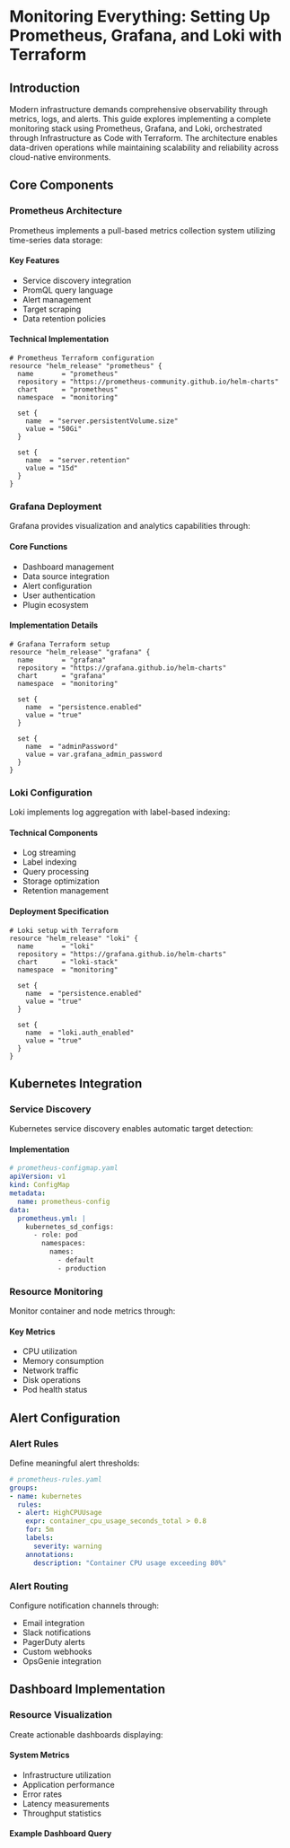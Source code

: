 # Monitoring Everything: Setting Up Prometheus, Grafana, and Loki with Terraform

## Introduction

Modern infrastructure demands comprehensive observability through metrics, logs, and alerts. This guide explores implementing a complete monitoring stack using Prometheus, Grafana, and Loki, orchestrated through Infrastructure as Code with Terraform. The architecture enables data-driven operations while maintaining scalability and reliability across cloud-native environments.

## Core Components

### Prometheus Architecture

Prometheus implements a pull-based metrics collection system utilizing time-series data storage:

#### Key Features
* Service discovery integration
* PromQL query language
* Alert management
* Target scraping
* Data retention policies

#### Technical Implementation
```hcl
# Prometheus Terraform configuration
resource "helm_release" "prometheus" {
  name       = "prometheus"
  repository = "https://prometheus-community.github.io/helm-charts"
  chart      = "prometheus"
  namespace  = "monitoring"

  set {
    name  = "server.persistentVolume.size"
    value = "50Gi"
  }

  set {
    name  = "server.retention"
    value = "15d"
  }
}
```

### Grafana Deployment

Grafana provides visualization and analytics capabilities through:

#### Core Functions
* Dashboard management
* Data source integration
* Alert configuration
* User authentication
* Plugin ecosystem

#### Implementation Details
```hcl
# Grafana Terraform setup
resource "helm_release" "grafana" {
  name       = "grafana"
  repository = "https://grafana.github.io/helm-charts"
  chart      = "grafana"
  namespace  = "monitoring"

  set {
    name  = "persistence.enabled"
    value = "true"
  }

  set {
    name  = "adminPassword"
    value = var.grafana_admin_password
  }
}
```

### Loki Configuration

Loki implements log aggregation with label-based indexing:

#### Technical Components
* Log streaming
* Label indexing
* Query processing
* Storage optimization
* Retention management

#### Deployment Specification
```hcl
# Loki setup with Terraform
resource "helm_release" "loki" {
  name       = "loki"
  repository = "https://grafana.github.io/helm-charts"
  chart      = "loki-stack"
  namespace  = "monitoring"

  set {
    name  = "persistence.enabled"
    value = "true"
  }

  set {
    name  = "loki.auth_enabled"
    value = "true"
  }
}
```

## Kubernetes Integration

### Service Discovery

Kubernetes service discovery enables automatic target detection:

#### Implementation
```yaml
# prometheus-configmap.yaml
apiVersion: v1
kind: ConfigMap
metadata:
  name: prometheus-config
data:
  prometheus.yml: |
    kubernetes_sd_configs:
      - role: pod
        namespaces:
          names:
            - default
            - production
```

### Resource Monitoring

Monitor container and node metrics through:

#### Key Metrics
* CPU utilization
* Memory consumption
* Network traffic
* Disk operations
* Pod health status

## Alert Configuration

### Alert Rules

Define meaningful alert thresholds:

```yaml
# prometheus-rules.yaml
groups:
- name: kubernetes
  rules:
  - alert: HighCPUUsage
    expr: container_cpu_usage_seconds_total > 0.8
    for: 5m
    labels:
      severity: warning
    annotations:
      description: "Container CPU usage exceeding 80%"
```

### Alert Routing

Configure notification channels through:

* Email integration
* Slack notifications
* PagerDuty alerts
* Custom webhooks
* OpsGenie integration

## Dashboard Implementation

### Resource Visualization

Create actionable dashboards displaying:

#### System Metrics
* Infrastructure utilization
* Application performance
* Error rates
* Latency measurements
* Throughput statistics

#### Example Dashboard Query 
